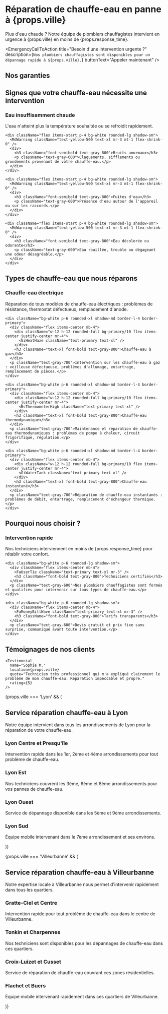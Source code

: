 

<HeroAnimation 
  title="Réparation de chauffe-eau en panne à {props.ville}"
  description="Plus d'eau chaude ? Notre équipe de plombiers chauffagistes intervient en urgence à {props.ville} en moins de {props.response_time}."
  cta="Dépannage Express"
  image="/images/chauffe-eau-panne.webp"
/>

<div className="mb-12 mt-8">
  <h1 className="text-3xl md:text-4xl font-bold text-center bg-gradient-to-r from-primary to-secondary bg-clip-text text-transparent mb-6">Réparation de chauffe-eau en panne à {props.ville}</h1>

  <div className="text-lg text-center text-gray-700 max-w-3xl mx-auto mb-8">
    Plus d'eau chaude ? Notre équipe de plombiers chauffagistes intervient en urgence à {props.ville} en moins de {props.response_time}.
  </div>

  <ResponseTimeIndicator time={props.response_time} />
</div>

<div className="grid grid-cols-1 md:grid-cols-2 gap-6 my-16">
  <ServiceCard 
    icon={FaTools}
    title="Diagnostic expert" 
    description="Analyse complète de votre chauffe-eau pour identifier avec précision l'origine de la panne"
  />
  <ServiceCard 
    icon={FaWrench}
    title="Réparation toutes marques" 
    description="Intervention sur tous types de chauffe-eau : électrique, gaz, thermodynamique ou solaire"
  />
  <ServiceCard 
    icon={MdOutlineHomeRepairService}
    title="Installation neuve" 
    description="Remplacement et installation de chauffe-eau neufs adaptés à vos besoins et votre budget"
  />
  <ServiceCard 
    icon={GiWaterTank}
    title="Entretien préventif" 
    description="Maintenance régulière pour prolonger la durée de vie de votre équipement"
  />
</div>

<EmergencyCallToAction 
  title="Besoin d'une intervention urgente ?"
  description={`Nos plombiers chauffagistes sont disponibles pour un dépannage rapide à ${props.ville}.`}
  buttonText="Appeler maintenant"
/>

<div className="my-16">
  <h2 className="text-2xl md:text-3xl font-bold text-center mb-8 bg-gradient-to-r from-primary to-secondary bg-clip-text text-transparent">Nos garanties</h2>
  <Guarantees />
</div>

<div className="bg-blue-50 p-8 rounded-xl my-16 shadow-md">
  <h2 className="text-2xl font-bold mb-6 text-center text-blue-800">
    Signes que votre chauffe-eau nécessite une intervention
  </h2>
  
  <div className="grid grid-cols-1 md:grid-cols-2 gap-4 mb-6">
    <div className="flex items-start p-4 bg-white rounded-lg shadow-sm">
      <MdWarning className="text-yellow-500 text-xl mr-3 mt-1 flex-shrink-0" />
      <div>
        <h3 className="font-semibold text-gray-800">Eau insuffisamment chaude</h3>
        <p className="text-gray-600">L'eau n'atteint plus la température souhaitée ou se refroidit rapidement.</p>
      </div>
    </div>
    
    <div className="flex items-start p-4 bg-white rounded-lg shadow-sm">
      <MdWarning className="text-yellow-500 text-xl mr-3 mt-1 flex-shrink-0" />
      <div>
        <h3 className="font-semibold text-gray-800">Bruits anormaux</h3>
        <p className="text-gray-600">Claquements, sifflements ou grondements provenant de votre chauffe-eau.</p>
      </div>
    </div>
    
    <div className="flex items-start p-4 bg-white rounded-lg shadow-sm">
      <MdWarning className="text-yellow-500 text-xl mr-3 mt-1 flex-shrink-0" />
      <div>
        <h3 className="font-semibold text-gray-800">Fuites d'eau</h3>
        <p className="text-gray-600">Présence d'eau autour de l'appareil ou sur les raccords.</p>
      </div>
    </div>
    
    <div className="flex items-start p-4 bg-white rounded-lg shadow-sm">
      <MdWarning className="text-yellow-500 text-xl mr-3 mt-1 flex-shrink-0" />
      <div>
        <h3 className="font-semibold text-gray-800">Eau décolorée ou odorante</h3>
        <p className="text-gray-600">Eau rouillée, trouble ou dégageant une odeur désagréable.</p>
      </div>
    </div>
  </div>
</div>

<div className="my-16">
  <h2 className="text-2xl md:text-3xl font-bold text-center mb-8 bg-gradient-to-r from-primary to-secondary bg-clip-text text-transparent">Types de chauffe-eau que nous réparons</h2>
  
  <div className="grid grid-cols-1 md:grid-cols-2 gap-6">
    <div className="bg-white p-6 rounded-xl shadow-md border-l-4 border-primary">
      <div className="flex items-center mb-4">
        <div className="w-12 h-12 rounded-full bg-primary/10 flex items-center justify-center mr-4">
          <BsLightningCharge className="text-primary text-xl" />
        </div>
        <h3 className="text-xl font-bold text-gray-800">Chauffe-eau électrique</h3>
      </div>
      <p className="text-gray-700">Réparation de tous modèles de chauffe-eau électriques : problèmes de résistance, thermostat défectueux, remplacement d'anode.</p>
    </div>
    
    <div className="bg-white p-6 rounded-xl shadow-md border-l-4 border-primary">
      <div className="flex items-center mb-4">
        <div className="w-12 h-12 rounded-full bg-primary/10 flex items-center justify-center mr-4">
          <GiHeatHaze className="text-primary text-xl" />
        </div>
        <h3 className="text-xl font-bold text-gray-800">Chauffe-eau à gaz</h3>
      </div>
      <p className="text-gray-700">Intervention sur les chauffe-eau à gaz : veilleuse défectueuse, problèmes d'allumage, entartrage, remplacement de pièces.</p>
    </div>
    
    <div className="bg-white p-6 rounded-xl shadow-md border-l-4 border-primary">
      <div className="flex items-center mb-4">
        <div className="w-12 h-12 rounded-full bg-primary/10 flex items-center justify-center mr-4">
          <BsThermometerHigh className="text-primary text-xl" />
        </div>
        <h3 className="text-xl font-bold text-gray-800">Chauffe-eau thermodynamique</h3>
      </div>
      <p className="text-gray-700">Maintenance et réparation de chauffe-eau thermodynamiques : problèmes de pompe à chaleur, circuit frigorifique, régulation.</p>
    </div>
    
    <div className="bg-white p-6 rounded-xl shadow-md border-l-4 border-primary">
      <div className="flex items-center mb-4">
        <div className="w-12 h-12 rounded-full bg-primary/10 flex items-center justify-center mr-4">
          <GiWaterTank className="text-primary text-xl" />
        </div>
        <h3 className="text-xl font-bold text-gray-800">Chauffe-eau instantané</h3>
      </div>
      <p className="text-gray-700">Réparation de chauffe-eau instantanés : problèmes de débit, entartrage, remplacement d'échangeur thermique.</p>
    </div>
  </div>
</div>

<div className="my-16 bg-gradient-to-r from-primary/5 to-secondary/5 rounded-xl p-8 shadow-md">
  <h2 className="text-2xl md:text-3xl font-bold text-center mb-8 bg-gradient-to-r from-primary to-secondary bg-clip-text text-transparent">Pourquoi nous choisir ?</h2>

  <div className="grid grid-cols-1 md:grid-cols-3 gap-6">
    <div className="bg-white p-6 rounded-lg shadow-sm">
      <div className="flex items-center mb-4">
        <FaClock className="text-primary text-xl mr-3" />
        <h3 className="font-bold text-gray-800">Intervention rapide</h3>
      </div>
      <p className="text-gray-600">Nos techniciens interviennent en moins de {props.response_time} pour rétablir votre confort.</p>
    </div>
    
    <div className="bg-white p-6 rounded-lg shadow-sm">
      <div className="flex items-center mb-4">
        <FaUserTie className="text-primary text-xl mr-3" />
        <h3 className="font-bold text-gray-800">Techniciens certifiés</h3>
      </div>
      <p className="text-gray-600">Nos plombiers chauffagistes sont formés et qualifiés pour intervenir sur tous types de chauffe-eau.</p>
    </div>
    
    <div className="bg-white p-6 rounded-lg shadow-sm">
      <div className="flex items-center mb-4">
        <FaMoneyBillWave className="text-primary text-xl mr-3" />
        <h3 className="font-bold text-gray-800">Tarifs transparents</h3>
      </div>
      <p className="text-gray-600">Devis gratuit et prix fixe sans surprise, communiqué avant toute intervention.</p>
    </div>
  </div>
</div>

<div className="my-16">
  <h2 className="text-2xl md:text-3xl font-bold text-center mb-8 bg-gradient-to-r from-primary to-secondary bg-clip-text text-transparent">Témoignages de nos clients</h2>
  
  <div className="grid grid-cols-1 md:grid-cols-2 gap-6">
    <Testimonial 
      name="Thomas D."
      location={props.ville}
      quote="Intervention rapide et efficace. Mon chauffe-eau a été réparé en moins d'une heure. Je recommande vivement !"
      rating={5}
    />
    
    <Testimonial 
      name="Sophie M."
      location={props.ville}
      quote="Technicien très professionnel qui m'a expliqué clairement le problème de mon chauffe-eau. Réparation impeccable et propre."
      rating={5}
    />
  </div>
</div>

{props.ville === 'Lyon' && (
  <div className="bg-blue-50 rounded-xl p-8 my-16 shadow-md">
    <h2 className="text-2xl md:text-3xl font-bold text-center mb-6">Service réparation chauffe-eau à Lyon</h2>
    <div className="mb-6 text-center text-gray-700">Notre équipe intervient dans tous les arrondissements de Lyon pour la réparation de votre chauffe-eau.</div>
    <div className="grid grid-cols-1 md:grid-cols-2 gap-6">
      <div className="bg-white p-4 rounded-lg shadow-sm">
        <h3 className="font-bold text-lg text-primary mb-2">Lyon Centre et Presqu'île</h3>
        <p className="text-gray-700">Intervention rapide dans les 1er, 2ème et 4ème arrondissements pour tout problème de chauffe-eau.</p>
      </div>
      <div className="bg-white p-4 rounded-lg shadow-sm">
        <h3 className="font-bold text-lg text-primary mb-2">Lyon Est</h3>
        <p className="text-gray-700">Nos techniciens couvrent les 3ème, 6ème et 8ème arrondissements pour vos pannes de chauffe-eau.</p>
      </div>
      <div className="bg-white p-4 rounded-lg shadow-sm">
        <h3 className="font-bold text-lg text-primary mb-2">Lyon Ouest</h3>
        <p className="text-gray-700">Service de dépannage disponible dans les 5ème et 9ème arrondissements.</p>
      </div>
      <div className="bg-white p-4 rounded-lg shadow-sm">
        <h3 className="font-bold text-lg text-primary mb-2">Lyon Sud</h3>
        <p className="text-gray-700">Équipe mobile intervenant dans le 7ème arrondissement et ses environs.</p>
      </div>
    </div>
  </div>
)}

{props.ville === 'Villeurbanne' && (
  <div className="bg-blue-50 rounded-xl p-8 my-16 shadow-md">
    <h2 className="text-2xl md:text-3xl font-bold text-center mb-6">Service réparation chauffe-eau à Villeurbanne</h2>
    <div className="mb-6 text-center text-gray-700">Notre expertise locale à Villeurbanne nous permet d'intervenir rapidement dans tous les quartiers.</div>
    <div className="grid grid-cols-1 md:grid-cols-2 gap-6">
      <div className="bg-white p-4 rounded-lg shadow-sm">
        <h3 className="font-bold text-lg text-primary mb-2">Gratte-Ciel et Centre</h3>
        <p className="text-gray-700">Intervention rapide pour tout problème de chauffe-eau dans le centre de Villeurbanne.</p>
      </div>
      <div className="bg-white p-4 rounded-lg shadow-sm">
        <h3 className="font-bold text-lg text-primary mb-2">Tonkin et Charpennes</h3>
        <p className="text-gray-700">Nos techniciens sont disponibles pour les dépannages de chauffe-eau dans ces quartiers.</p>
      </div>
      <div className="bg-white p-4 rounded-lg shadow-sm">
        <h3 className="font-bold text-lg text-primary mb-2">Croix-Luizet et Cusset</h3>
        <p className="text-gray-700">Service de réparation de chauffe-eau couvrant ces zones résidentielles.</p>
      </div>
      <div className="bg-white p-4 rounded-lg shadow-sm">
        <h3 className="font-bold text-lg text-primary mb-2">Flachet et Buers</h3>
        <p className="text-gray-700">Équipe mobile intervenant rapidement dans ces quartiers de Villeurbanne.</p>
      </div>
    </div>
  </div>
)}
